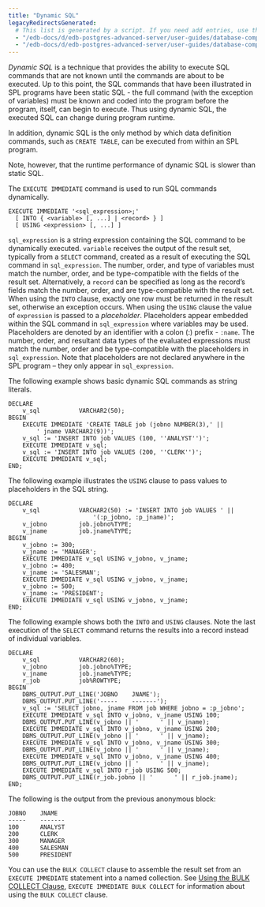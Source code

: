 ```yaml
---
title: "Dynamic SQL"
legacyRedirectsGenerated:
  # This list is generated by a script. If you need add entries, use the `legacyRedirects` key.
  - "/edb-docs/d/edb-postgres-advanced-server/user-guides/database-compatibility-for-oracle-developers-guide/9.6/Database_Compatibility_for_Oracle_Developers_Guide_v9.6.1.073.html"
  - "/edb-docs/d/edb-postgres-advanced-server/user-guides/database-compatibility-for-oracle-developers-guide/9.5/Database_Compatibility_for_Oracle_Developers_Guide.1.167.html"
---
```


<div id="dynamic_sql" class="registered_link"></div>

*Dynamic SQL* is a technique that provides the ability to execute SQL commands that are not known until the commands are about to be executed. Up to this point, the SQL commands that have been illustrated in SPL programs have been static SQL - the full command (with the exception of variables) must be known and coded into the program before the program, itself, can begin to execute. Thus using dynamic SQL, the executed SQL can change during program runtime.

In addition, dynamic SQL is the only method by which data definition commands, such as `CREATE TABLE`, can be executed from within an SPL program.

Note, however, that the runtime performance of dynamic SQL is slower than static SQL.

The `EXECUTE IMMEDIATE` command is used to run SQL commands dynamically.

```text
EXECUTE IMMEDIATE '<sql_expression>;'
  [ INTO { <variable> [, ...] | <record> } ]
  [ USING <expression> [, ...] ]
```

`sql_expression` is a string expression containing the SQL command to be dynamically executed. `variable` receives the output of the result set, typically from a `SELECT` command, created as a result of executing the SQL command in `sql_expression`. The number, order, and type of variables must match the number, order, and be type-compatible with the fields of the result set. Alternatively, a `record` can be specified as long as the record’s fields match the number, order, and are type-compatible with the result set. When using the `INTO` clause, exactly one row must be returned in the result set, otherwise an exception occurs. When using the `USING` clause the value of `expression` is passed to a *placeholder*. Placeholders appear embedded within the SQL command in `sql_expression` where variables may be used. Placeholders are denoted by an identifier with a colon (:) prefix - `:name`. The number, order, and resultant data types of the evaluated expressions must match the number, order and be type-compatible with the placeholders in `sql_expression`. Note that placeholders are not declared anywhere in the SPL program – they only appear in `sql_expression`.

The following example shows basic dynamic SQL commands as string literals.

```text
DECLARE
    v_sql           VARCHAR2(50);
BEGIN
    EXECUTE IMMEDIATE 'CREATE TABLE job (jobno NUMBER(3),' ||
        ' jname VARCHAR2(9))';
    v_sql := 'INSERT INTO job VALUES (100, ''ANALYST'')';
    EXECUTE IMMEDIATE v_sql;
    v_sql := 'INSERT INTO job VALUES (200, ''CLERK'')';
    EXECUTE IMMEDIATE v_sql;
END;
```

The following example illustrates the `USING` clause to pass values to placeholders in the SQL string.

```text
DECLARE
    v_sql           VARCHAR2(50) := 'INSERT INTO job VALUES ' ||
                        '(:p_jobno, :p_jname)';
    v_jobno         job.jobno%TYPE;
    v_jname         job.jname%TYPE;
BEGIN
    v_jobno := 300;
    v_jname := 'MANAGER';
    EXECUTE IMMEDIATE v_sql USING v_jobno, v_jname;
    v_jobno := 400;
    v_jname := 'SALESMAN';
    EXECUTE IMMEDIATE v_sql USING v_jobno, v_jname;
    v_jobno := 500;
    v_jname := 'PRESIDENT';
    EXECUTE IMMEDIATE v_sql USING v_jobno, v_jname;
END;
```

The following example shows both the `INTO` and `USING` clauses. Note the last execution of the `SELECT` command returns the results into a record instead of individual variables.

```text
DECLARE
    v_sql           VARCHAR2(60);
    v_jobno         job.jobno%TYPE;
    v_jname         job.jname%TYPE;
    r_job           job%ROWTYPE;
BEGIN
    DBMS_OUTPUT.PUT_LINE('JOBNO    JNAME');
    DBMS_OUTPUT.PUT_LINE('-----    -------');
    v_sql := 'SELECT jobno, jname FROM job WHERE jobno = :p_jobno';
    EXECUTE IMMEDIATE v_sql INTO v_jobno, v_jname USING 100;
    DBMS_OUTPUT.PUT_LINE(v_jobno || '      ' || v_jname);
    EXECUTE IMMEDIATE v_sql INTO v_jobno, v_jname USING 200;
    DBMS_OUTPUT.PUT_LINE(v_jobno || '      ' || v_jname);
    EXECUTE IMMEDIATE v_sql INTO v_jobno, v_jname USING 300;
    DBMS_OUTPUT.PUT_LINE(v_jobno || '      ' || v_jname);
    EXECUTE IMMEDIATE v_sql INTO v_jobno, v_jname USING 400;
    DBMS_OUTPUT.PUT_LINE(v_jobno || '      ' || v_jname);
    EXECUTE IMMEDIATE v_sql INTO r_job USING 500;
    DBMS_OUTPUT.PUT_LINE(r_job.jobno || '      ' || r_job.jname);
END;
```

The following is the output from the previous anonymous block:

```text
JOBNO    JNAME
-----    -------
100      ANALYST
200      CLERK
300      MANAGER
400      SALESMAN
500      PRESIDENT
```

You can use the `BULK COLLECT` clause to assemble the result set from an `EXECUTE IMMEDIATE` statement into a named collection. See [Using the BULK COLLECT Clause](12_working_with_collections/04_using_the_bulk_collect_clause/#using_the_bulk_collect_clause), `EXECUTE IMMEDIATE BULK COLLECT` for information about using the `BULK COLLECT` clause.
